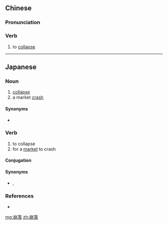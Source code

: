==Chinese==
{{zh-forms}}

===Pronunciation===
{{zh-pron
|m=bēngluò
|cat=v
}}

===Verb===
{{zh-verb}}

# to [[collapse]]

----

==Japanese==
{{ja-kanjitab|ほう|らく}}

===Noun===
{{ja-noun|ほうらく}}

# [[collapse]]
# a market [[crash]]

====Synonyms====
* {{sense|collapse}} {{ja-r|崩壊|ほうかい}}

===Verb===
{{ja-verb-suru|ほうらく}}

# to collapse
# for a [[market]] to crash

====Conjugation====
{{ja-suru|ほうらく}}

====Synonyms====
* {{sense|collapse}} {{ja-r|砕ける|くだける}}, {{ja-r|崩れる|くずれる}}

===References===
* {{R:Shogakukan}}

[[mg:崩落]]
[[zh:崩落]]